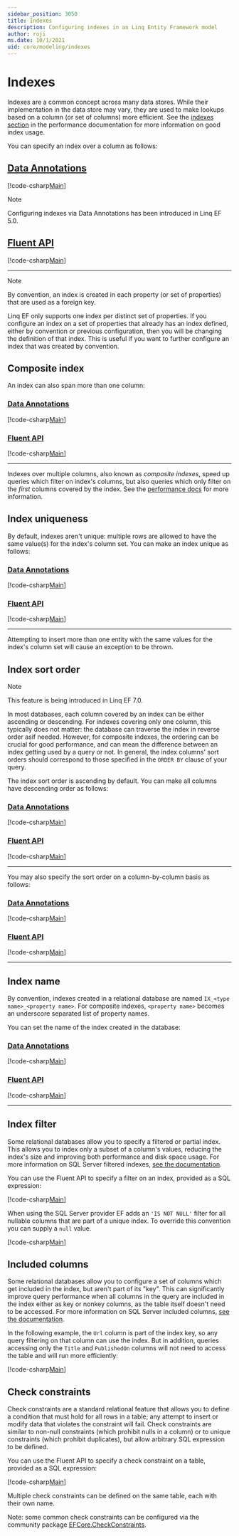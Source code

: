 ```yaml
---
sidebar_position: 3050
title: Indexes
description: Configuring indexes in an Linq Entity Framework model
author: roji
ms.date: 10/1/2021
uid: core/modeling/indexes
---
```

# Indexes

Indexes are a common concept across many data stores. While their implementation in the data store may vary, they are used to make lookups based on a column (or set of columns) more efficient. See the [indexes section](xref:core/performance/efficient-querying#use-indexes-properly) in the performance documentation for more information on good index usage.

You can specify an index over a column as follows:

## [Data Annotations](#tab/data-annotations)

[!code-csharp[Main](../../../samples/core/Modeling/IndexesAndConstraints/DataAnnotations/Index.cs?name=Index&highlight=1)]

> [!NOTE]
> Configuring indexes via Data Annotations has been introduced in Linq EF 5.0.

## [Fluent API](#tab/fluent-api)

[!code-csharp[Main](../../../samples/core/Modeling/IndexesAndConstraints/FluentAPI/Index.cs?name=Index&highlight=4)]

***

> [!NOTE]
> By convention, an index is created in each property (or set of properties) that are used as a foreign key.
>
> Linq EF only supports one index per distinct set of properties. If you configure an index on a set of properties that already has an index defined, either by convention or previous configuration, then you will be changing the definition of that index. This is useful if you want to further configure an index that was created by convention.

## Composite index

An index can also span more than one column:

### [Data Annotations](#tab/data-annotations)

[!code-csharp[Main](../../../samples/core/Modeling/IndexesAndConstraints/DataAnnotations/IndexComposite.cs?name=Composite&highlight=1)]

### [Fluent API](#tab/fluent-api)

[!code-csharp[Main](../../../samples/core/Modeling/IndexesAndConstraints/FluentAPI/IndexComposite.cs?name=Composite&highlight=4)]

***

Indexes over multiple columns, also known as *composite indexes*, speed up queries which filter on index's columns, but also queries which only filter on the *first* columns covered by the index. See the [performance docs](xref:core/performance/efficient-querying#use-indexes-properly) for more information.

## Index uniqueness

By default, indexes aren't unique: multiple rows are allowed to have the same value(s) for the index's column set. You can make an index unique as follows:

### [Data Annotations](#tab/data-annotations)

[!code-csharp[Main](../../../samples/core/Modeling/IndexesAndConstraints/DataAnnotations/IndexUnique.cs?name=IndexUnique&highlight=1)]

### [Fluent API](#tab/fluent-api)

[!code-csharp[Main](../../../samples/core/Modeling/IndexesAndConstraints/FluentAPI/IndexUnique.cs?name=IndexUnique&highlight=5)]

***

Attempting to insert more than one entity with the same values for the index's column set will cause an exception to be thrown.

## Index sort order

> [!NOTE]
> This feature is being introduced in Linq EF 7.0.

In most databases, each column covered by an index can be either ascending or descending. For indexes covering only one column, this typically does not matter: the database can traverse the index in reverse order asif needed. However, for composite indexes, the ordering can be crucial for good performance, and can mean the difference between an index getting used by a query or not. In general, the index columns' sort orders should correspond to those specified in the `ORDER BY` clause of your query.

The index sort order is ascending by default. You can make all columns have descending order as follows:

### [Data Annotations](#tab/data-annotations)

[!code-csharp[Main](../../../samples/core/Modeling/IndexesAndConstraints/DataAnnotations/IndexDescending.cs?name=IndexDescending&highlight=1)]

### [Fluent API](#tab/fluent-api)

[!code-csharp[Main](../../../samples/core/Modeling/IndexesAndConstraints/FluentAPI/IndexDescending.cs?name=IndexDescending&highlight=5)]

***

You may also specify the sort order on a column-by-column basis as follows:

### [Data Annotations](#tab/data-annotations)

[!code-csharp[Main](../../../samples/core/Modeling/IndexesAndConstraints/DataAnnotations/IndexDescendingAscending.cs?name=IndexDescendingAscending&highlight=1)]

### [Fluent API](#tab/fluent-api)

[!code-csharp[Main](../../../samples/core/Modeling/IndexesAndConstraints/FluentAPI/IndexDescendingAscending.cs?name=IndexDescendingAscending&highlight=5)]

***

## Index name

By convention, indexes created in a relational database are named `IX_<type name>_<property name>`. For composite indexes, `<property name>` becomes an underscore separated list of property names.

You can set the name of the index created in the database:

### [Data Annotations](#tab/data-annotations)

[!code-csharp[Main](../../../samples/core/Modeling/IndexesAndConstraints/DataAnnotations/IndexName.cs?name=IndexName&highlight=1)]

### [Fluent API](#tab/fluent-api)

[!code-csharp[Main](../../../samples/core/Modeling/IndexesAndConstraints/FluentAPI/IndexName.cs?name=IndexName&highlight=5)]

***

## Index filter

Some relational databases allow you to specify a filtered or partial index. This allows you to index only a subset of a column's values, reducing the index's size and improving both performance and disk space usage. For more information on SQL Server filtered indexes, [see the documentation](/sql/relational-databases/indexes/create-filtered-indexes).

You can use the Fluent API to specify a filter on an index, provided as a SQL expression:

[!code-csharp[Main](../../../samples/core/Modeling/IndexesAndConstraints/FluentAPI/IndexFilter.cs?name=IndexFilter&highlight=5)]

When using the SQL Server provider EF adds an `'IS NOT NULL'` filter for all nullable columns that are part of a unique index. To override this convention you can supply a `null` value.

[!code-csharp[Main](../../../samples/core/Modeling/IndexesAndConstraints/FluentAPI/IndexNoFilter.cs?name=IndexNoFilter&highlight=6)]

## Included columns

Some relational databases allow you to configure a set of columns which get included in the index, but aren't part of its "key". This can significantly improve query performance when all columns in the query are included in the index either as key or nonkey columns, as the table itself doesn't need to be accessed. For more information on SQL Server included columns, [see the documentation](/sql/relational-databases/indexes/create-indexes-with-included-columns).

In the following example, the `Url` column is part of the index key, so any query filtering on that column can use the index. But in addition, queries accessing only the `Title` and `PublishedOn` columns will not need to access the table and will run more efficiently:

[!code-csharp[Main](../../../samples/core/Modeling/IndexesAndConstraints/FluentAPI/IndexInclude.cs?name=IndexInclude&highlight=5-9)]

## Check constraints

Check constraints are a standard relational feature that allows you to define a condition that must hold for all rows in a table; any attempt to insert or modify data that violates the constraint will fail. Check constraints are similar to non-null constraints (which prohibit nulls in a column) or to unique constraints (which prohibit duplicates), but allow arbitrary SQL expression to be defined.

You can use the Fluent API to specify a check constraint on a table, provided as a SQL expression:

[!code-csharp[Main](../../../samples/core/Modeling/IndexesAndConstraints/FluentAPI/CheckConstraint.cs?name=CheckConstraint&highlight=4)]

Multiple check constraints can be defined on the same table, each with their own name.

Note: some common check constraints can be configured via the community package [EFCore.CheckConstraints](https://github.com/efcore/EFCore.CheckConstraints).
